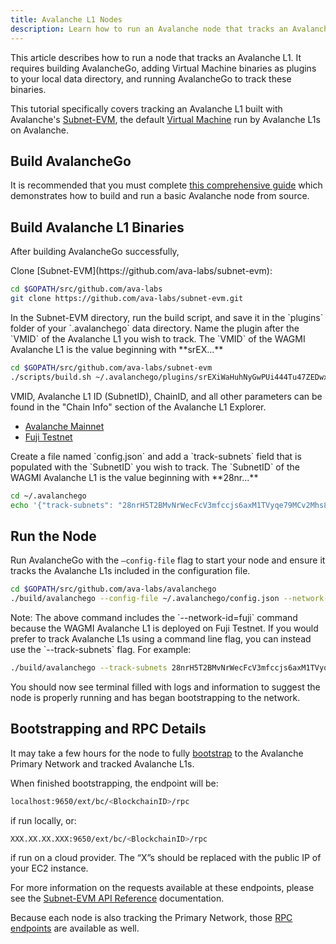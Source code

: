 ```yaml
---
title: Avalanche L1 Nodes
description: Learn how to run an Avalanche node that tracks an Avalanche L1.
---
```


This article describes how to run a node that tracks an Avalanche L1. It requires building AvalancheGo, adding Virtual Machine binaries as plugins to your local data directory, and running AvalancheGo to track these binaries.

This tutorial specifically covers tracking an Avalanche L1 built with Avalanche's [Subnet-EVM](https://github.com/ava-labs/subnet-evm), the default [Virtual Machine](/docs/avalanche-l1s/virtual-machines) run by Avalanche L1s on Avalanche.

## Build AvalancheGo

It is recommended that you must complete [this comprehensive guide](/docs/nodes/run-a-node/from-source) which demonstrates how to build and run a basic Avalanche node from source.

## Build Avalanche L1 Binaries

After building AvalancheGo successfully,

<Steps>
<Step>
Clone [Subnet-EVM](https://github.com/ava-labs/subnet-evm):

```bash
cd $GOPATH/src/github.com/ava-labs
git clone https://github.com/ava-labs/subnet-evm.git
```
</Step>

<Step>
In the Subnet-EVM directory, run the build script, and save it in the `plugins` folder of your `.avalanchego` data directory. Name the plugin after the `VMID` of the Avalanche L1 you wish to track. The `VMID` of the WAGMI Avalanche L1 is the value beginning with **srEX...**

```bash
cd $GOPATH/src/github.com/ava-labs/subnet-evm
./scripts/build.sh ~/.avalanchego/plugins/srEXiWaHuhNyGwPUi444Tu47ZEDwxTWrbQiuD7FmgSAQ6X7Dy
```

<Accordions>
<Accordion title="Where can I find Avalanche L1 parameters like VMID?">
VMID, Avalanche L1 ID (SubnetID), ChainID, and all other parameters can be found in the "Chain Info" section of the Avalanche L1 Explorer.

- [Avalanche Mainnet](https://subnets.avax.network/c-chain)
- [Fuji Testnet](https://subnets-test.avax.network/c-chain)
</Accordion>
</Accordions>
</Step>

<Step>
Create a file named `config.json` and add a `track-subnets` field that is populated with the `SubnetID` you wish to track. The `SubnetID` of the WAGMI Avalanche L1 is the value beginning with **28nr...**

```bash
cd ~/.avalanchego
echo '{"track-subnets": "28nrH5T2BMvNrWecFcV3mfccjs6axM1TVyqe79MCv2Mhs8kxiY"}' > config.json
```
</Step>
</Steps>

## Run the Node

Run AvalancheGo with the `—config-file` flag to start your node and ensure it tracks the Avalanche L1s included in the configuration file.

```bash
cd $GOPATH/src/github.com/ava-labs/avalanchego
./build/avalanchego --config-file ~/.avalanchego/config.json --network-id=fuji
```

<Callout title="Note">
Note: The above command includes the `--network-id=fuji` command because the WAGMI Avalanche L1 is deployed on Fuji Testnet.
</Callout>

<Accordions>
<Accordion title="Run L1 Node Without The Config File">
If you would prefer to track Avalanche L1s using a command line flag, you can instead use the `--track-subnets` flag. For example:

```bash
./build/avalanchego --track-subnets 28nrH5T2BMvNrWecFcV3mfccjs6axM1TVyqe79MCv2Mhs8kxiY --network-id=fuji
```
</Accordion>
</Accordions>

You should now see terminal filled with logs and information to suggest the node is properly running and has began bootstrapping to the network.

## Bootstrapping and RPC Details

It may take a few hours for the node to fully [bootstrap](/docs/nodes/run-a-node/from-source#bootstrapping) to the Avalanche Primary Network and tracked Avalanche L1s.

When finished bootstrapping, the endpoint will be:

```bash
localhost:9650/ext/bc/<BlockchainID>/rpc
```

if run locally, or:

```bash
XXX.XX.XX.XXX:9650/ext/bc/<BlockchainID>/rpc
```

if run on a cloud provider. The “X”s should be replaced with the public IP of your EC2 instance.

For more information on the requests available at these endpoints, please see the [Subnet-EVM API Reference](/docs/apis/subnet-evm-api) documentation.

Because each node is also tracking the Primary Network, those [RPC endpoints](/docs/nodes/run-a-node/from-source#rpc) are available as well.

